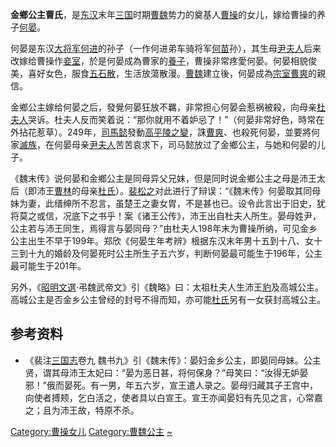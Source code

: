 {{Other uses|subject=曹魏的金鄉公主|other=辽圣宗女金鄉公主|耶律赛哥}}
{{東亞女性歷史人物
| 名稱=金鄉公主
| 身份=[[曹魏|曹魏]]公主
| 畫像=
| 說明=
| 姓=曹
| 名=
| 封爵=[[公主|公主]]
| 位號=
| 封號=金鄉公主
| 出生年=201年
| 逝世年=
| 諡號=
| 異父兄弟=[[秦朗|秦朗]]
| 父親=[[曹操|曹操]]
| 同胞兄弟=[[曹衮|曹衮]] [[曹林|曹林]]
| 母親=[[杜夫人|杜氏]]
|}}
'''金鄉公主曹氏'''{{BD|201年||3世纪|catIdx=C}}，是[[东汉|东汉]]末年[[三国|三国]]时期[[曹魏|曹魏]]势力的奠基人[[曹操|曹操]]的女儿，嫁给曹操的养子[[何晏|何晏]]。

何晏是东汉[[大將軍_(東亞)|大将军]][[何进|何进]]的孙子（一作何进弟车骑将军[[何苗|何苗]]孙），其生母[[尹夫人_(曹操)|尹夫人]]后来改嫁给曹操作[[妾室|妾室]]，於是何晏成為曹家的[[收養|養子]]，曹操非常疼愛何晏。何晏相貌俊美，喜好女色，服食[[寒石散|五石散]]，生活放蕩散漫。[[曹魏|曹魏]]建立後，何晏成為[[宗室|宗室]][[曹爽|曹爽]]的親信。

金鄉公主嫁给何晏之后，發覺何晏狂放不羈，非常担心何晏会惹祸被殺，向母亲[[杜夫人|杜夫人]]哭诉。杜夫人反而笑着说：“那你就用不着妒忌了！”（何晏非常好色，時常在外拈花惹草）。249年，[[司馬懿|司馬懿]]發動[[高平陵之變|高平陵之變]]，誅[[曹爽|曹爽]]、也殺死何晏，並要將何家[[族誅|滅族]]，在何晏母亲[[尹夫人_(曹操)|尹夫人]]苦苦哀求下，司马懿放过了金鄉公主，与她和何晏的儿子。

《魏末传》说何晏和金鄉公主是同母异父兄妹，但是同时说金鄉公主之母是沛王太后（即沛王[[曹林|曹林]]的母亲[[杜夫人|杜氏]]）。[[裴松之|裴松之]]对此进行了辩误：“《魏末传》何晏取其同母妹为妻，此缙绅所不忍言，虽楚王之妻女胃，不是甚也已。设令此言出于旧史，犹将莫之或信，况底下之书乎！案《诸王公传》，沛王出自杜夫人所生。晏母姓尹，公主若与沛王同生，焉得言与晏同母？”由杜夫人198年末为曹操所纳，可见金乡公主出生不早于199年。郑欣《何晏生年考辨》根据东汉末年男十五到十八、女十三到十九的婚龄及何晏死时公主所生子五六岁，判断何晏最可能生于196年，公主最可能生于201年。

另外，《[[昭明文選|昭明文選]]·弔魏武帝文》引《魏略》曰：太祖杜夫人生沛王[[曹林|豹]]及高城公主。高城公主是否金乡公主曾经的封号不得而知，亦可能[[杜夫人|杜氏]]另有一女获封高城公主。

==参考资料==
* 《裴注[[三国志|三国志]]卷九 魏书九》引《魏末传》：晏妇金乡公主，即晏同母妹。公主贤，谓其母沛王太妃曰：“晏为恶日甚，将何保身？”母笑曰：“汝得无妒晏邪！”俄而晏死。有一男，年五六岁，宣王遣人录之。晏母归藏其子王宫中，向使者搏颊，乞白活之，使者具以白宣王。宣王亦闻晏妇有先见之言，心常嘉之；且为沛王故，特原不杀。

[[Category:曹操女儿|Category:曹操女儿]]
[[Category:曹魏公主|Category:曹魏公主]]
[[Category:曹姓|~]]